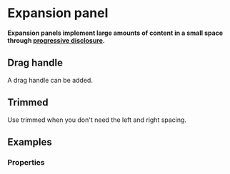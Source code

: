 # Expansion panel <ReactStabilityFlag status="unstable" />

**Expansion panels implement large amounts of content in a small space through <a href="https://en.wikipedia.org/wiki/Progressive_disclosure" target="_blank">progressive disclosure</a>.**

<DemoBlock demo="default" withThemeSwitcher />

## Drag handle

A drag handle can be added.

<DemoBlock demo="drag-handle" withThemeSwitcher />

## Trimmed

Use trimmed when you don't need the left and right spacing.

<DemoBlock demo="trimmed" withThemeSwitcher />

## Examples

<DemoBlock demo="examples" />

### Properties

<PropTable component="ExpansionPanel" />
